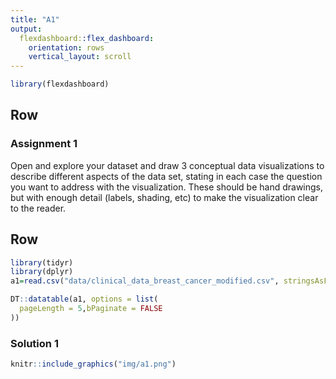 ```yaml
---
title: "A1"
output: 
  flexdashboard::flex_dashboard:
    orientation: rows
    vertical_layout: scroll 
---
```


```r
library(flexdashboard)
```

Row
-------------------------------

### Assignment 1

Open and explore your dataset and draw 3 conceptual data visualizations to describe different aspects of the data set, stating in each case the question you want to address with the visualization. These should be hand drawings, but with enough detail (labels, shading, etc) to make the visualization clear to the reader.

Row
-------------------------------




```r
library(tidyr)
library(dplyr)
a1=read.csv("data/clinical_data_breast_cancer_modified.csv", stringsAsFactors = F)
```

```r
DT::datatable(a1, options = list(
  pageLength = 5,bPaginate = FALSE
))
```



### Solution 1 {data-width=1000}

```r
knitr::include_graphics("img/a1.png")
```


